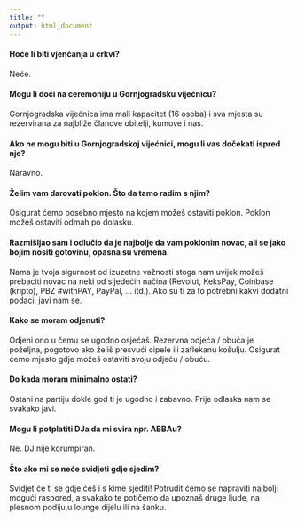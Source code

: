 ```yaml
---
title: ""
output: html_document
---
```


#### Hoće li biti vjenčanja u crkvi?

Neće.


#### Mogu li doći na ceremoniju u Gornjogradsku vijećnicu?

Gornjogradska vijećnica ima mali kapacitet (16 osoba) i sva mjesta su rezervirana za najbliže članove obitelji, kumove i nas. 

#### Ako ne mogu biti u Gornjogradskoj vijećnici, mogu li vas dočekati ispred nje?

Naravno.

#### Želim vam darovati poklon. Što da tamo radim s njim?

Osigurat ćemo posebno mjesto na kojem možeš ostaviti poklon. Poklon možeš ostaviti odmah po dolasku.

#### Razmišljao sam i odlučio da je najbolje da vam poklonim novac, ali se jako bojim nositi gotovinu, opasna su vremena.

Nama je tvoja sigurnost od izuzetne važnosti stoga nam uvijek možeš prebaciti novac na neki od sljedećih načina (Revolut, KeksPay, Coinbase (kripto), PBZ #withPAY, PayPal, … itd.). Ako su ti za to potrebni kakvi dodatni podaci, javi nam se.

#### Kako se moram odjenuti?

Odjeni ono u čemu se ugodno osjećaš. Rezervna odjeća / obuća je poželjna, pogotovo ako želiš presvući cipele ili zaflekanu košulju. Osigurat ćemo mjesto gdje možeš ostaviti svoju odjeću / obuću.

#### Do kada moram minimalno ostati?

Ostani na partiju dokle god ti je ugodno i zabavno. Prije odlaska nam se svakako javi. 

#### Mogu li potplatiti DJa da mi svira npr. ABBAu? 

Ne. DJ nije korumpiran.

#### Što ako mi se neće svidjeti gdje sjedim?

Svidjet će ti se gdje ćeš i s kime sjediti! Potrudit ćemo se napraviti najbolji mogući raspored, a svakako te potičemo da upoznaš druge ljude, na plesnom podiju,u lounge dijelu ili na šanku.
